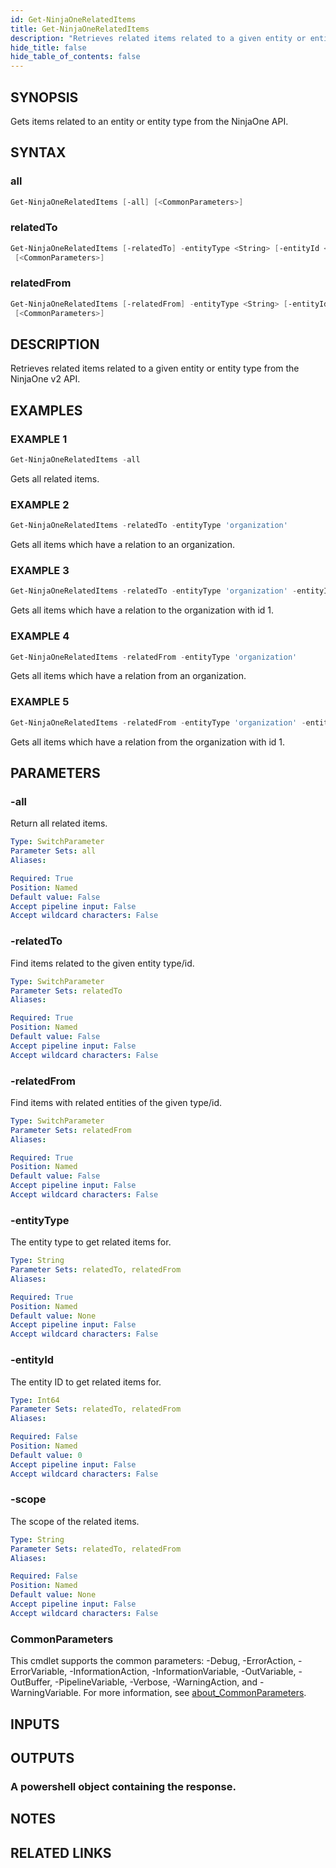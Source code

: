 ```yaml
---
id: Get-NinjaOneRelatedItems
title: Get-NinjaOneRelatedItems
description: "Retrieves related items related to a given entity or entity type from the NinjaOne v2 API."
hide_title: false
hide_table_of_contents: false
---
```


## SYNOPSIS

Gets items related to an entity or entity type from the NinjaOne API.

## SYNTAX

### all

```powershell
Get-NinjaOneRelatedItems [-all] [<CommonParameters>]
```

### relatedTo

```powershell
Get-NinjaOneRelatedItems [-relatedTo] -entityType <String> [-entityId <Int64>] [-scope <String>]
 [<CommonParameters>]
```

### relatedFrom

```powershell
Get-NinjaOneRelatedItems [-relatedFrom] -entityType <String> [-entityId <Int64>] [-scope <String>]
 [<CommonParameters>]
```

## DESCRIPTION

Retrieves related items related to a given entity or entity type from the NinjaOne v2 API.

## EXAMPLES

### EXAMPLE 1

```powershell
Get-NinjaOneRelatedItems -all
```

Gets all related items.

### EXAMPLE 2

```powershell
Get-NinjaOneRelatedItems -relatedTo -entityType 'organization'
```

Gets all items which have a relation to an organization.

### EXAMPLE 3

```powershell
Get-NinjaOneRelatedItems -relatedTo -entityType 'organization' -entityId 1
```

Gets all items which have a relation to the organization with id 1.

### EXAMPLE 4

```powershell
Get-NinjaOneRelatedItems -relatedFrom -entityType 'organization'
```

Gets all items which have a relation from an organization.

### EXAMPLE 5

```powershell
Get-NinjaOneRelatedItems -relatedFrom -entityType 'organization' -entityId 1
```

Gets all items which have a relation from the organization with id 1.

## PARAMETERS

### -all

Return all related items.

```yaml
Type: SwitchParameter
Parameter Sets: all
Aliases:

Required: True
Position: Named
Default value: False
Accept pipeline input: False
Accept wildcard characters: False
```

### -relatedTo

Find items related to the given entity type/id.

```yaml
Type: SwitchParameter
Parameter Sets: relatedTo
Aliases:

Required: True
Position: Named
Default value: False
Accept pipeline input: False
Accept wildcard characters: False
```

### -relatedFrom

Find items with related entities of the given type/id.

```yaml
Type: SwitchParameter
Parameter Sets: relatedFrom
Aliases:

Required: True
Position: Named
Default value: False
Accept pipeline input: False
Accept wildcard characters: False
```

### -entityType

The entity type to get related items for.

```yaml
Type: String
Parameter Sets: relatedTo, relatedFrom
Aliases:

Required: True
Position: Named
Default value: None
Accept pipeline input: False
Accept wildcard characters: False
```

### -entityId

The entity ID to get related items for.

```yaml
Type: Int64
Parameter Sets: relatedTo, relatedFrom
Aliases:

Required: False
Position: Named
Default value: 0
Accept pipeline input: False
Accept wildcard characters: False
```

### -scope

The scope of the related items.

```yaml
Type: String
Parameter Sets: relatedTo, relatedFrom
Aliases:

Required: False
Position: Named
Default value: None
Accept pipeline input: False
Accept wildcard characters: False
```

### CommonParameters

This cmdlet supports the common parameters: -Debug, -ErrorAction, -ErrorVariable, -InformationAction, -InformationVariable, -OutVariable, -OutBuffer, -PipelineVariable, -Verbose, -WarningAction, and -WarningVariable. For more information, see [about_CommonParameters](http://go.microsoft.com/fwlink/?LinkID=113216).

## INPUTS

## OUTPUTS

### A powershell object containing the response.

## NOTES

## RELATED LINKS
